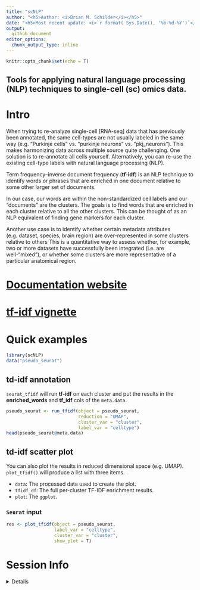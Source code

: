 ```yaml
---
title: "scNLP"
author: "<h5>Author: <i>Brian M. Schilder</i></h5>" 
date: "<h5>Most recent update: <i>`r format( Sys.Date(), '%b-%d-%Y')`</i></h5>"
output:
  github_document 
editor_options: 
  chunk_output_type: inline
---
```


```r
knitr::opts_chunk$set(echo = T)
```

## Tools for applying natural language processing (NLP) techniques to single-cell (sc) omics data.


# Intro 

When trying to re-analyze single-cell [RNA-seq] data that has previously been annotated, the same cell-types are not usually labeled in the same way (e.g. "Purkinje cells" vs. "purkinje neurons" vs. "pkj_neurons"). This makes harmonizing data across multiple source quite challenging. One solution is to re-annotate all cells yourself. Alternatively, you can re-use the existing cell-type labels with natural language processing (NLP).

Term frequency–inverse document frequency (**tf-idf**) is an NLP technique to identify words or phrases that are enriched in one document relative to some other larger set of documents. 

In our case, our words are within the non-standardized cell labels and our "documents" are the clusters. The goals is to find words that are enriched in each cluster relative to all the other clusters. This can be thought of as an NLP equivalent of finding gene markers for each cluster.

Another use case is to identify whether certain metadata attributes (e.g. dataset, species, brain region) are over-represented in some clusters relative to others This is a quantitative way to assess whether, for example, two or more datasets have successfully been integrated (i.e. are well-"mixed"), or whether some clusters are more representative of a particular anatomical region. 

# [Documentation website](https://neurogenomics.github.io/scNLP/) 
# [tf-idf vignette](https://neurogenomics.github.io/scNLP/articles/tf-idf.html)  

# Quick examples 

```r
library(scNLP) 
data("pseudo_seurat")
```

## td-idf annotation  

`seurat_tfidf` will run **tf-idf** on each cluster and put the results in the **enriched_words** and **tf_idf** cols of the `meta.data`. 

```r
pseudo_seurat <- run_tfidf(object = pseudo_seurat,
                           reduction = "UMAP",
                           cluster_var = "cluster",
                           label_var = "celltype") 
head(pseudo_seurat@meta.data)
```

## td-idf scatter plot  

You can also plot the results in reduced dimensional space (e.g. UMAP). 
`plot_tfidf()` will produce a list with three items. 

- `data`: The processed data used to create the plot. 
- `tfidf_df`: The full per-cluster TF-IDF enrichment results.
- `plot`: The `ggplot`. 

### `Seurat` input

```r
res <- plot_tfidf(object = pseudo_seurat, 
                  label_var = "celltype", 
                  cluster_var = "cluster", 
                  show_plot = T)
```
 

# Session Info 

<details> 

```r
utils::sessionInfo()
```

</details>  
